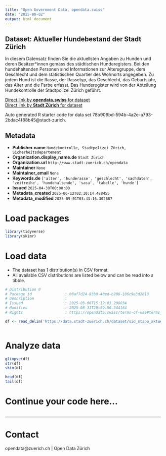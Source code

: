 ```yaml
---
title: "Open Government Data, opendata.swiss"
date: "2025-09-02"
output: html_document
---
```


## Dataset: Aktueller Hundebestand der Stadt Zürich

In diesem Datensatz finden Sie die aktuellsten Angaben zu Hunden und deren Besitzer*innen gemäss des städtischen Hunderegisters.
Bei den hundehaltenden Personen sind Informationen zur Altersgruppe, dem Geschlecht und dem statistischen Quartier des Wohnorts angegeben. Zu jedem Hund ist die Rasse, der Rassetyp, das Geschlecht, das Geburtsjahr, das Alter und die Farbe erfasst. Das Hunderegister wird von der Abteilung Hundekontrolle der Stadtpolizei Zürich geführt.

[Direct link by **opendata.swiss** for dataset](https://opendata.swiss/de/dataset/aktueller-hundebestand-der-stadt-zurich)<br>
[Direct link by **Stadt Zürich** for dataset](https://data.stadt-zuerich.ch/dataset/sid_stapo_aktueller_hundebestand_monat_od1003)

Auto generated R starter code for data set 78b909bd-594b-4a2e-a793-2bdac4f88b45@stadt-zurich.

## Metadata

- **Publisher.name** `Hundekontrolle, Stadtpolizei Zürich, Sicherheitsdepartement`
- **Organization.display_name.de** `Stadt Zürich`
- **Organization.url** `http://www.stadt-zuerich.ch/opendata`
- **Maintainer** `None`
- **Maintainer_email** `None`
- **Keywords.de** `['alter', 'hunderasse', 'geschlecht', 'sachdaten', 'zeitreihe', 'hundehaltende', 'sasa', 'tabelle', 'hunde']`
- **Issued** `2025-04-30T00:00:00`
- **Metadata_created** `2025-06-12T02:10:14.488455`
- **Metadata_modified** `2025-09-01T03:43:16.302687`


# Load packages

```r

library(tidyverse)
library(skimr)

```

# Load data

-   The dataset has 1 distribution(s) in CSV format.
-   All available CSV distributions are listed below and can be read into a tibble.

```r

# Distribution 0
# Package_id               : 08af7d24-83b0-40ed-b286-106c9e3d2813
# Description              : 
# Issued                   : 2025-03-06T15:12:03.298034
# Modified                 : 2025-08-31T20:59:50.344164
# Rights                   : https://opendata.swiss/terms-of-use#terms_open

df <- read_delim('https://data.stadt-zuerich.ch/dataset/sid_stapo_aktueller_hundebestand_monat_od1003/download/KUL100OD1003.csv')



```

# Analyze data

```r

glimpse(df)
str(df)
skim(df)

head(df)
tail(df)

```

# Continue your code here...

```r

```

------------------------------------------------------------------------

# Contact

opendata@zuerich.ch | Open Data Zürich
